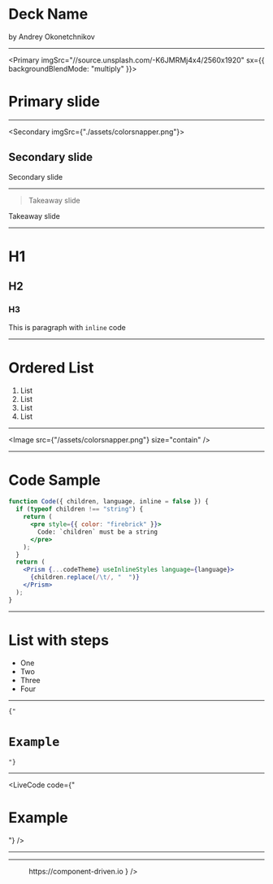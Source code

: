 

<Primary>

# Deck Name

by Andrey Okonetchnikov

</Primary>

---

<Primary imgSrc="//source.unsplash.com/-K6JMRMj4x4/2560x1920" sx={{ backgroundBlendMode: "multiply" }}>

# Primary slide

</Primary>

---

<Secondary imgSrc={"./assets/colorsnapper.png"}>

## Secondary slide

</Secondary>

<Notes>Secondary slide</Notes>

---

> Takeaway slide

<Notes>Takeaway slide</Notes>

---

# H1

## H2

### H3

This is paragraph with `inline` code

---

<SplitTitle>

# Ordered List

1. List
1. List
1. List
1. List

</SplitTitle>

---

<Image src={"/assets/colorsnapper.png"} size="contain" />

---

<SplitTitle>

# Code Sample

```jsx
function Code({ children, language, inline = false }) {
  if (typeof children !== "string") {
    return (
      <pre style={{ color: "firebrick" }}>
        Code: `children` must be a string
      </pre>
    );
  }
  return (
    <Prism {...codeTheme} useInlineStyles language={language}>
      {children.replace(/\t/, "  ")}
    </Prism>
  );
}
```

</SplitTitle>
<ThatGuy />

---

<SplitTitle>

# List with steps

<Steps>

- One
- Two
- Three
- Four

</Steps>
</SplitTitle>

---

<Code language="jsx">{"<h1>Example</h1>"}</Code>

---

<LiveCode code={"<h1>Example</h1>"} />

---

<Demo src="https://component-driven.io" />

---

<Figure
  src={"/assets/component-driven.svg"}
  alt="Component-driven Logo"
  caption={
    <a href="https://component-driven.io">https://component-driven.io</a>
  }
/>
